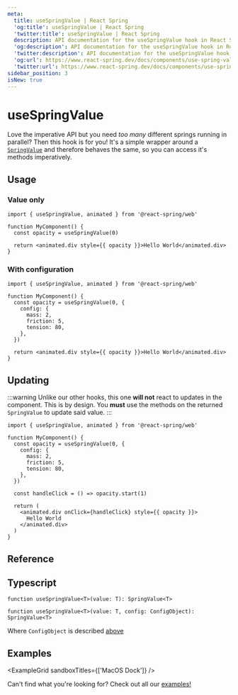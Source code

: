```yaml
---
meta:
  title: useSpringValue | React Spring
  'og:title': useSpringValue | React Spring
  'twitter:title': useSpringValue | React Spring
  description: API documentation for the useSpringValue hook in React Spring.
  'og:description': API documentation for the useSpringValue hook in React Spring.
  'twitter:description': API documentation for the useSpringValue hook in React Spring.
  'og:url': https://www.react-spring.dev/docs/components/use-spring-value
  'twitter:url': https://www.react-spring.dev/docs/components/use-spring-value
sidebar_position: 3
isNew: true
---
```


# useSpringValue

Love the imperative API but you need _too many_ different springs running in parallel? Then this
hook is for you! It's a simple wrapper around a [`SpringValue`](/docs/components/spring-value) and
therefore behaves the same, so you can access it's methods imperatively.

## Usage

### Value only

```tsx
import { useSpringValue, animated } from '@react-spring/web'

function MyComponent() {
  const opacity = useSpringValue(0)

  return <animated.div style={{ opacity }}>Hello World</animated.div>
}
```

### With configuration

```tsx
import { useSpringValue, animated } from '@react-spring/web'

function MyComponent() {
  const opacity = useSpringValue(0, {
    config: {
      mass: 2,
      friction: 5,
      tension: 80,
    },
  })

  return <animated.div style={{ opacity }}>Hello World</animated.div>
}
```

## Updating

:::warning
Unlike our other hooks, this one **will not** react to updates in the component. This is by design.
You **must** use the methods on the returned `SpringValue` to update said value.
:::

```tsx
import { useSpringValue, animated } from '@react-spring/web'

function MyComponent() {
  const opacity = useSpringValue(0, {
    config: {
      mass: 2,
      friction: 5,
      tension: 80,
    },
  })

  const handleClick = () => opacity.start(1)

  return (
    <animated.div onClick={handleClick} style={{ opacity }}>
      Hello World
    </animated.div>
  )
}
```

## Reference


<TablesConfiguration data={USESPRINGVALUE_CONFIG_DATA} />

## Typescript

```tsx
function useSpringValue<T>(value: T): SpringValue<T>

function useSpringValue<T>(value: T, config: ConfigObject): SpringValue<T>
```

Where `ConfigObject` is described [above](#reference)

## Examples


<ExampleGrid sandboxTitles={['MacOS Dock']} />

Can't find what you're looking for? Check out all our [examples!](/examples)
